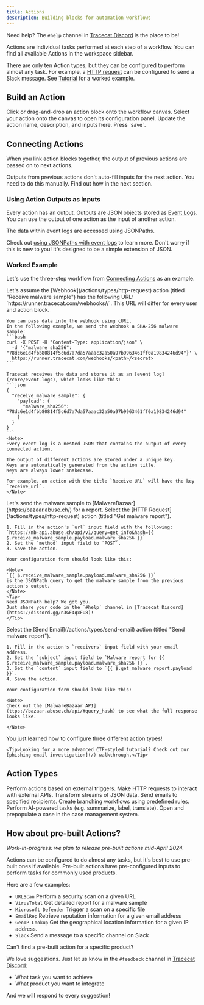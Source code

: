```yaml
---
title: Actions
description: Building blocks for automation workflows
---
```


<Tip>Need help? The `#help` channel in [Tracecat Discord](https://discord.gg/n3GF4qxFU8) is the place to be!</Tip>

Actions are individual tasks performed at each step of a workflow.
You can find all available Actions in the workspace sidebar.

There are only ten Action types, but they can be configured to perform almost any task.
For example, a [HTTP request](/actions/types/http-request) can be configured to send a Slack message.
See [Tutorial](/tutorial) for a worked example.

## Build an Action

<Steps>
  <Step title="Add action">
    Click or drag-and-drop an action block onto the workflow canvas.
  </Step>
  <Step title="Configure action">
    Select your action onto the canvas to open its configuration panel.
    Update the action name, description, and inputs here.
    Press `save`.
  </Step>
</Steps>

## Connecting Actions

When you link action blocks together, the output of previous actions are passed on to next actions.

<Note>
Outputs from previous actions don't auto-fill inputs for the next action.
You need to do this manually.
Find out how in the next section.
</Note>

### Using Action Outputs as Inputs

Every action has an output. Outputs are JSON objects stored as [Event Logs](/core/event-logs).
You can use the output of one action as the input of another action.

The data within event logs are accessed using JSONPaths.

Check out [using JSONPaths with event logs](/core/event-logs#select-data-in-events) to learn more.
Don't worry if this is new to you! It's designed to be a simple extension of JSON.

### Worked Example

Let's use the three-step workflow from [Connecting Actions](#connecting-actions) as an example.

<Steps>
  <Step title="Pass malware sample to webhook">
    Let's assume the [Webhook](/actions/types/http-request) action (titled "Receive malware sample")
    has the following URL: `https://runner.tracecat.com/webhooks/<path>/<secret>`.
    This URL will differ for every user and action block.

    You can pass data into the webhook using cURL.
    In the following example, we send the webhook a SHA-256 malware sample:
    ```bash
    curl -X POST -H "Content-Type: application/json" \
      -d '{"malware_sha256": "78dc6e1d4fbb80814f5c6d7a7da57aaac32a50a97b9963461ff0a19834246d94"}' \
      https://runner.tracecat.com/webhooks/<path>/<secret>
    ```

    Tracecat receives the data and stores it as an [event log](/core/event-logs), which looks like this:
    ```json
    {
      "receive_malware_sample": {
        "payload": {
          "malware_sha256": "78dc6e1d4fbb80814f5c6d7a7da57aaac32a50a97b9963461ff0a19834246d94"
        }
      }
    }
    ```
    <Note>
    Every event log is a nested JSON that contains the output of every connected action.

    The output of different actions are stored under a unique key.
    Keys are automatically generated from the action title.
    Keys are always lower snakecase.

    For example, an action with the title `Receive URL` will have the key `receive_url`.
    </Note>
  </Step>
  <Step title="Get malware report">
    Let's send the malware sample to [MalwareBazaar](https://bazaar.abuse.ch/) for a report.
    Select the [HTTP Request](/actions/types/http-request) action (titled "Get malware report").

    1. Fill in the action's `url` input field with the following:
    `https://mb-api.abuse.ch/api/v1/query=get_info&hash={{ $.receive_malware_sample.payload.malware_sha256 }}`
    2. Set the `method` input field to `POST`.
    3. Save the action.

    Your configuration form should look like this:

    <Note>
    `{{ $.receive_malware_sample.payload.malware_sha256 }}`
    is the JSONPath query to get the malware sample from the previous action's output.
    </Note>
    <Tip>
    Need JSONPath help? We got you.
    Just share your code in the `#help` channel in [Tracecat Discord](https://discord.gg/n3GF4qxFU8)!
    </Tip>
  </Step>
  <Step title="Send malware report to yourself">
    Select the [Send Email](/actions/types/send-email) action (titled "Send malware report").

    1. Fill in the action's `receivers` input field with your email address.
    2. Set the `subject` input field to `Malware report for {{ $.receive_malware_sample.payload.malware_sha256 }}`.
    3. Set the `content` input field to `{{ $.get_malware_report.payload }}`.
    4. Save the action.

    Your configuration form should look like this:

    <Note>
    Check out the [MalwareBazaar API](ttps://bazaar.abuse.ch/api/#query_hash) to see what the full response looks like.

    </Note>

  </Step>
  <Step title="🎉 Congratulations">
    You just learned how to configure three different action types!

    <Tip>Looking for a more advanced CTF-styled tutorial? Check out our [phishing email investigation](/) walkthrough.</Tip>

  </Step>
</Steps>

## Action Types

<CardGroup cols={2}>
  <Card title="Webhook" icon="link" href="/actions/types/webhook">
    Perform actions based on external triggers.
  </Card>
  <Card title="HTTP Request" icon="globe" href="/actions/types/http-request">
    Make HTTP requests to interact with external APIs.
  </Card>
  <Card title="Data Transform" icon="code" href="/actions/types/data-transform">
    Transform streams of JSON data.
  </Card>
  <Card title="Send Email" icon="envelope" href="/actions/types/send-email">
    Send emails to specified recipients.
  </Card>
  <Card title="If Conditions" icon="question" href="/actions/types/conditions/overview">
    Create branching workflows using predefined rules.
  </Card>
  <Card title="AI Actions" icon="robot" href="/actions/types/ai-actions/overview">
    Perform AI-powered tasks (e.g. summarize, label, translate).
  </Card>
  <Card title="Open Case" icon="folder-open" href="/actions/types/open-case">
    Open and prepopulate a case in the case management system.
  </Card>
</CardGroup>

## How about pre-built Actions?

*Work-in-progress: we plan to release pre-built actions mid-April 2024.*

Actions can be configured to do almost any tasks, but it's best to use pre-built ones if available.
Pre-built actions have pre-configured inputs to perform tasks for commonly used products.

Here are a few examples:
- `URLScan` Perform a security scan on a given URL
- `VirusTotal` Get detailed report for a malware sample
- `Microsoft Defender` Trigger a scan on a specific file
- `EmailRep` Retrieve reputation information for a given email address
- `GeoIP Lookup` Get the geographical location information for a given IP address.
- `Slack` Send a message to a specific channel on Slack

<Note>
Can't find a pre-built action for a specific product?

We love suggestions. Just let us know in the `#feedback` channel in [Tracecat Discord](https://discord.gg/n3GF4qxFU8):
- What task you want to achieve
- What product you want to integrate

And we will respond to every suggestion!
</Note>
